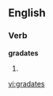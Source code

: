 
==English==

===Verb===
'''gradates'''

# {{third-person singular of|[[gradate]]}}

[[vi:gradates]]